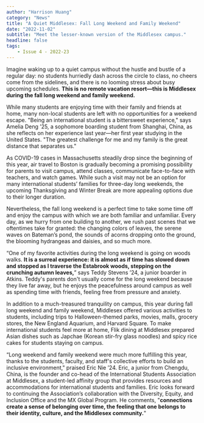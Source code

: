 ```yaml
---
author: "Harrison Huang"
category: "News"
title: "A Quiet Middlesex: Fall Long Weekend and Family Weekend"
date: "2022-11-02"
subtitle: "Meet the lesser-known version of the Middlesex campus."
headline: false
tags:
    - Issue 4 - 2022-23
---
```

Imagine waking up to a quiet campus without the hustle and bustle of a regular day: no students hurriedly dash across the circle to class, no cheers come from the sidelines, and there is no looming stress about busy upcoming schedules. **This is no remote vacation resort—this is Middlesex during the fall long weekend and family weekend.**

While many students are enjoying time with their family and friends at home, many non-local students are left with no opportunities for a weekend escape. "Being an international student is a bittersweet experience," says Amelia Deng ’25, a sophomore boarding student from Shanghai, China, as she reflects on her experience last year—her first year studying in the United States. "The greatest challenge for me and my family is the great distance that separates us."

As COVID-19 cases in Massachusetts steadily drop since the beginning of this year, air travel to Boston is gradually becoming a promising possibility for parents to visit campus, attend classes, communicate face-to-face with teachers, and watch games. While such a visit may not be an option for many international students’ families for three-day long weekends, the upcoming Thanksgiving and Winter Break are more appealing options due to their longer duration.

Nevertheless, the fall long weekend is a perfect time to take some time off and enjoy the campus with which we are both familiar and unfamiliar. Every day, as we hurry from one building to another, we rush past scenes that we oftentimes take for granted: the changing colors of leaves, the serene waves on Bateman’s pond, the sounds of acorns dropping onto the ground, the blooming hydrangeas and daisies, and so much more. 

“One of my favorite activities during the long weekend is going on woods walks. **It is a surreal experience: it is almost as if time has slowed down and stopped as I traverse the Estabrook woods, stepping on the crunching autumn leaves,**” says Teddy Stevens ’24, a junior boarder in Atkins. Teddy's parents don't usually come for the long weekend because they live far away, but he enjoys the peacefulness around campus as well as spending time with friends, feeling free from pressure and anxiety.

In addition to a much-treasured tranquility on campus, this year during fall long weekend and family weekend, Middlesex offered various activities to students, including trips to Halloween-themed parks, movies, malls, grocery stores, the New England Aquarium, and Harvard Square. To make international students feel more at home, Flik dining at Middlesex prepared Asian dishes such as Japchae (Korean stir-fry glass noodles) and spicy rice cakes for students staying on campus.

“Long weekend and family weekend were much more fulfilling this year, thanks to the students, faculty, and staff's collective efforts to build an inclusive environment," praised Eric Nie ’24. Eric, a junior from Chengdu, China, is the founder and co-head of the International Students Association at Middlesex, a student-led affinity group that provides resources and accommodations for international students and families. Eric looks forward to continuing the Association’s collaboration with the Diversity, Equity, and Inclusion Office and the MX Global Program. He comments, "**connections create a sense of belonging over time, the feeling that one belongs to their identity, culture, and the Middlesex community.**"
